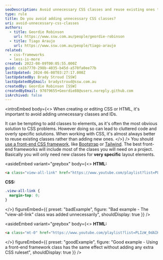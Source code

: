 ```yaml
---
seoDescription: Avoid unnecessary CSS classes and reuse existing ones to keep your code clean and maintainable.
type: rule
title: Do you avoid adding unnecessary CSS classes?
uri: avoid-unnecessary-css-classes
authors:
  - title: Geordie Robinson
    url: https://www.ssw.com.au/people/geordie-robinson
  - title: Tiago Araujo
    url: https://www.ssw.com.au/people/tiago-araujo
related:
  - css-frameworks
  - less-is-more
created: 2022-08-09T00:05:55.000Z
guid: ca1b7770-298b-4035-b45d-a570fa0ee77b
lastUpdated: 2024-06-08T03:27:17.000Z
lastUpdatedBy: Brady Stroud [SSW]
lastUpdatedByEmail: bradystroud@ssw.com.au
createdBy: Geordie Robinson [SSW]
createdByEmail: 97079655+Geordie88@users.noreply.github.com
isArchived: false
---
```


<introEmbed
  body={<>
When creating or editing CSS or HTML, it's important to avoid adding unnecessary classes and IDs.

It can be tempting to add classes to elements, as it's often the most obvious solution to CSS problems. However doing so can lead to cluttered code and overly specific solutions. When working with CSS, it's almost always better to reuse existing classes rather than adding new ones.
  </>}
/>
You should [use a front-end CSS framework](/css-frameworks), like [Bootstrap](https://getbootstrap.com/) or [Tailwind](https://tailwindcss.com/). The best front-end frameworks will include most of the clases you will need on a project. Basically you will only need new classes for **very specific** layout elements.

<asideEmbed
  variant="greybox"
  body={<>
    **HTML:**

```html
<a class="view-all-link" href="https://www.youtube.com/playlist?list=PLIzW_0dAIKv3mjBeK8eyJbe1bOGWJX_UV">View All</a>
```

**CSS:**

```css
.view-all-link {
  margin-top: 0;
}
```

  </>}
  figureEmbed={{
    preset: "badExample",
    figure: "Bad example - The \"view-all-link\" class was added unnecessarily",
    shouldDisplay: true
  }}
/>

<asideEmbed
  variant="greybox"
  body={<>
    **HTML:**

```html
<a class="mt-0" href="https://www.youtube.com/playlist?list=PLIzW_0dAIKv3mjBeK8eyJbe1bOGWJX_UV">View All</a>
```

  </>}
  figureEmbed={{
    preset: "goodExample",
    figure: "Good example - Using a front-end framework class has the same effect without adding any extra CSS ruleset",
    shouldDisplay: true
  }}
/>
